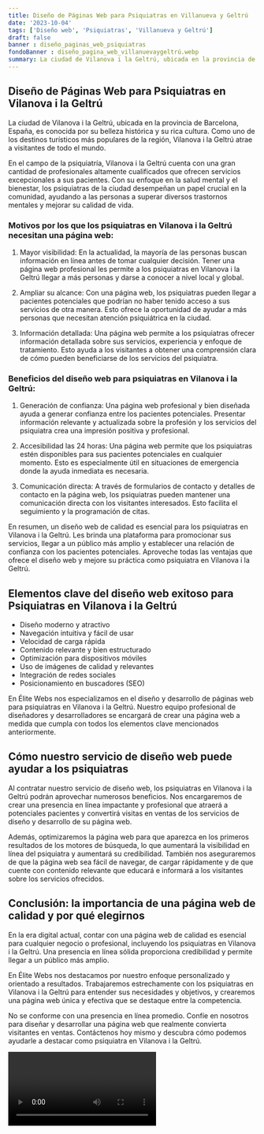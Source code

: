```yaml
---
title: Diseño de Páginas Web para Psiquiatras en Villanueva y Geltrú
date: '2023-10-04'
tags: ['Diseño web', 'Psiquiatras', 'Villanueva y Geltrú']
draft: false
banner : diseño_paginas_web_psiquiatras
fondoBanner : diseño_pagina_web_villanuevaygeltrú.webp
summary: La ciudad de Vilanova i la Geltrú, ubicada en la provincia de Barcelona, España, es conocida por su belleza histórica y su rica cultura. Como uno de los destinos turísticos más populares de la región, Vilanova i la Geltrú atrae a visitantes de todo el mundo.
---
```


## Diseño de Páginas Web para Psiquiatras en Vilanova i la Geltrú

La ciudad de Vilanova i la Geltrú, ubicada en la provincia de Barcelona, España, es conocida por su belleza histórica y su rica cultura. Como uno de los destinos turísticos más populares de la región, Vilanova i la Geltrú atrae a visitantes de todo el mundo.

En el campo de la psiquiatría, Vilanova i la Geltrú cuenta con una gran cantidad de profesionales altamente cualificados que ofrecen servicios excepcionales a sus pacientes. Con su enfoque en la salud mental y el bienestar, los psiquiatras de la ciudad desempeñan un papel crucial en la comunidad, ayudando a las personas a superar diversos trastornos mentales y mejorar su calidad de vida.

### Motivos por los que los psiquiatras en Vilanova i la Geltrú necesitan una página web:

1. Mayor visibilidad: En la actualidad, la mayoría de las personas buscan información en línea antes de tomar cualquier decisión. Tener una página web profesional les permite a los psiquiatras en Vilanova i la Geltrú llegar a más personas y darse a conocer a nivel local y global.

2. Ampliar su alcance: Con una página web, los psiquiatras pueden llegar a pacientes potenciales que podrían no haber tenido acceso a sus servicios de otra manera. Esto ofrece la oportunidad de ayudar a más personas que necesitan atención psiquiátrica en la ciudad.

3. Información detallada: Una página web permite a los psiquiatras ofrecer información detallada sobre sus servicios, experiencia y enfoque de tratamiento. Esto ayuda a los visitantes a obtener una comprensión clara de cómo pueden beneficiarse de los servicios del psiquiatra.

### Beneficios del diseño web para psiquiatras en Vilanova i la Geltrú:

1. Generación de confianza: Una página web profesional y bien diseñada ayuda a generar confianza entre los pacientes potenciales. Presentar información relevante y actualizada sobre la profesión y los servicios del psiquiatra crea una impresión positiva y profesional.

2. Accesibilidad las 24 horas: Una página web permite que los psiquiatras estén disponibles para sus pacientes potenciales en cualquier momento. Esto es especialmente útil en situaciones de emergencia donde la ayuda inmediata es necesaria.

3. Comunicación directa: A través de formularios de contacto y detalles de contacto en la página web, los psiquiatras pueden mantener una comunicación directa con los visitantes interesados. Esto facilita el seguimiento y la programación de citas.

En resumen, un diseño web de calidad es esencial para los psiquiatras en Vilanova i la Geltrú. Les brinda una plataforma para promocionar sus servicios, llegar a un público más amplio y establecer una relación de confianza con los pacientes potenciales. Aproveche todas las ventajas que ofrece el diseño web y mejore su práctica como psiquiatra en Vilanova i la Geltrú.

<GifSeo />

<Cta />

## Elementos clave del diseño web exitoso para Psiquiatras en Vilanova i la Geltrú

- Diseño moderno y atractivo
- Navegación intuitiva y fácil de usar
- Velocidad de carga rápida
- Contenido relevante y bien estructurado
- Optimización para dispositivos móviles
- Uso de imágenes de calidad y relevantes
- Integración de redes sociales
- Posicionamiento en buscadores (SEO)

En Élite Webs nos especializamos en el diseño y desarrollo de páginas web para psiquiatras en Vilanova i la Geltrú. Nuestro equipo profesional de diseñadores y desarrolladores se encargará de crear una página web a medida que cumpla con todos los elementos clave mencionados anteriormente.

## Cómo nuestro servicio de diseño web puede ayudar a los psiquiatras

Al contratar nuestro servicio de diseño web, los psiquiatras en Vilanova i la Geltrú podrán aprovechar numerosos beneficios. Nos encargaremos de crear una presencia en línea impactante y profesional que atraerá a potenciales pacientes y convertirá visitas en ventas de los servicios de diseño y desarrollo de su página web.

Además, optimizaremos la página web para que aparezca en los primeros resultados de los motores de búsqueda, lo que aumentará la visibilidad en línea del psiquiatra y aumentará su credibilidad. También nos aseguraremos de que la página web sea fácil de navegar, de cargar rápidamente y de que cuente con contenido relevante que educará e informará a los visitantes sobre los servicios ofrecidos.

## Conclusión: la importancia de una página web de calidad y por qué elegirnos

En la era digital actual, contar con una página web de calidad es esencial para cualquier negocio o profesional, incluyendo los psiquiatras en Vilanova i la Geltrú. Una presencia en línea sólida proporciona credibilidad y permite llegar a un público más amplio.

En Élite Webs nos destacamos por nuestro enfoque personalizado y orientado a resultados. Trabajaremos estrechamente con los psiquiatras en Vilanova i la Geltrú para entender sus necesidades y objetivos, y crearemos una página web única y efectiva que se destaque entre la competencia.

No se conforme con una presencia en línea promedio. Confíe en nosotros para diseñar y desarrollar una página web que realmente convierta visitantes en ventas. Contáctenos hoy mismo y descubra cómo podemos ayudarle a destacar como psiquiatra en Vilanova i la Geltrú.

<Video />

<CtaBot job='Psiquiatras' city='Villanueva y Geltrú'/>

<Gmaps query='Villanueva y Geltrú+españa+maps' />